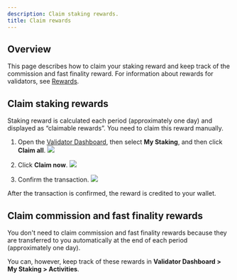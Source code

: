 ```yaml
---
description: Claim staking rewards.
title: Claim rewards
---
```



## Overview

This page describes how to claim your staking reward
and keep track of the commission and fast finality reward.
For information about rewards for validators, see
[Rewards](./../../basics/rewards.md).

## Claim staking rewards

Staking reward is calculated each period (approximately one day)
and displayed as “claimable rewards”. 
You need to claim this reward manually.

1. Open the [Validator Dashboard](https://validator.roninchain.com), then select
**My Staking**, and then click **Claim all**.
   <img src={stepOne} width={1280} />

2. Click **Claim now**.
   <img src={stepTwo} width={400} />

3. Confirm the transaction.
   <img src={confirmTransaction} width={400} />

After the transaction is confirmed, the reward is credited to your wallet.

## Claim commission and fast finality rewards

You don't need to claim commission and fast finality rewards
because they are transferred to you automatically
at the end of each period (approximately one day). 

You can, however, keep track of these rewards in **Validator Dashboard >
My Staking > Activities**.
